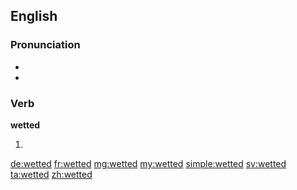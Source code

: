 ==English==

===Pronunciation===
* {{IPA|/ˈwɛtəd/}}
* {{homophones|whetted}}

===Verb===
'''wetted'''

# {{past of|wet}}

[[de:wetted]]
[[fr:wetted]]
[[mg:wetted]]
[[my:wetted]]
[[simple:wetted]]
[[sv:wetted]]
[[ta:wetted]]
[[zh:wetted]]